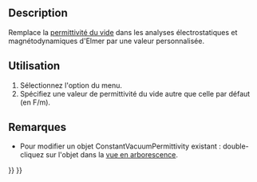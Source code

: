 <languages/>

{{Docnav/fr
|[[FEM_ConstraintBodyHeatSource/fr|Source de chaleur du corps]]
|[[FEM_MeshNetgenFromShape/fr|Mailler avec Netgen]]
|[[FEM_Workbench/fr|Atelier FEM]]
|IconL=FEM_ConstraintBodyHeatSource.svg
|IconR=FEM_MeshNetgenFromShape.svg
|IconC=Workbench_FEM.svg
}}

<div class="mw-translate-fuzzy">
{{GuiCommandContainer
|
{{GuiCommand/fr
|Name=FEM ConstantVacuumPermittivity
|Name/fr=FEM Constante de permittivité du vide
|MenuLocation=Modèle → Remplacer les constantes → Constante de permittivité du vide
|Workbenches=[[FEM_Workbench/fr|FEM]]
|Version=0.19
|SeeAlso=
}}
{{GuiCommandFemInfo
|Solvers=Elmer
}}
}}
</div>

==Description==

Remplace la [https://fr.wikipedia.org/wiki/Permittivit%C3%A9_du_vide permittivité du vide] dans les analyses électrostatiques et magnétodynamiques d'Elmer par une valeur personnalisée.

<span id="Usage"></span>
==Utilisation==

<div class="mw-translate-fuzzy">
# Sélectionnez l'option {{MenuCommand|Modèle → Remplacer les constantes → [[Image:FEM_ConstantVacuumPermittivity.svg|16px]] Constante de permittivité du vide}} du menu.
# Spécifiez une valeur de permittivité du vide autre que celle par défaut (en F/m).
</div>

<span id="Notes"></span>
==Remarques==

* Pour modifier un objet ConstantVacuumPermittivity existant : double-cliquez sur l'objet dans la [[Tree_view/fr|vue en arborescence]].

{{Docnav/fr
|[[FEM_ConstraintBodyHeatSource/fr|Source de chaleur du corps]]
|[[FEM_MeshNetgenFromShape/fr|Mailler avec Netgen]]
|[[FEM_Workbench/fr|Atelier FEM]]
|IconL=FEM_ConstraintBodyHeatSource.svg
|IconR=FEM_MeshNetgenFromShape.svg
|IconC=Workbench_FEM.svg
}}

{{FEM Tools navi{{#translation:}}}}
{{Userdocnavi{{#translation:}}}}